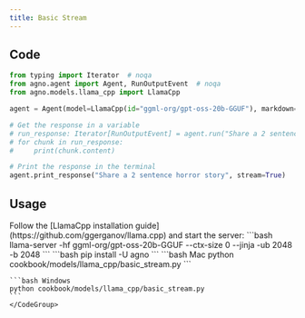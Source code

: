 ```yaml
---
title: Basic Stream
---
```


## Code

```python cookbook/models/llama_cpp/basic_stream.py
from typing import Iterator  # noqa
from agno.agent import Agent, RunOutputEvent  # noqa
from agno.models.llama_cpp import LlamaCpp

agent = Agent(model=LlamaCpp(id="ggml-org/gpt-oss-20b-GGUF"), markdown=True)

# Get the response in a variable
# run_response: Iterator[RunOutputEvent] = agent.run("Share a 2 sentence horror story", stream=True)
# for chunk in run_response:
#     print(chunk.content)

# Print the response in the terminal
agent.print_response("Share a 2 sentence horror story", stream=True)
```

## Usage

<Steps>
  <Snippet file="create-venv-step.mdx" />

  <Step title="Install LlamaCpp">
    Follow the [LlamaCpp installation guide](https://github.com/ggerganov/llama.cpp) and start the server:
    ```bash
    llama-server -hf ggml-org/gpt-oss-20b-GGUF --ctx-size 0 --jinja -ub 2048 -b 2048
    ```
  </Step>

  <Step title="Install libraries">
    ```bash
    pip install -U agno
    ```
  </Step>

  <Step title="Run Agent">
    <CodeGroup>
    ```bash Mac
    python cookbook/models/llama_cpp/basic_stream.py
    ```

    ```bash Windows
    python cookbook/models/llama_cpp/basic_stream.py
    ```
    </CodeGroup>
  </Step>
</Steps>
